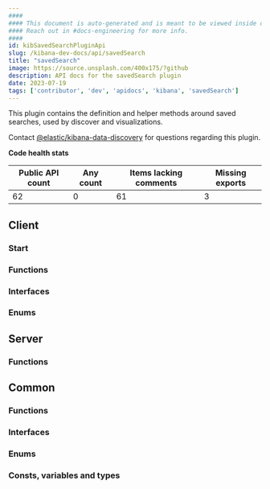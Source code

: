 ```yaml
---
####
#### This document is auto-generated and is meant to be viewed inside our experimental, new docs system.
#### Reach out in #docs-engineering for more info.
####
id: kibSavedSearchPluginApi
slug: /kibana-dev-docs/api/savedSearch
title: "savedSearch"
image: https://source.unsplash.com/400x175/?github
description: API docs for the savedSearch plugin
date: 2023-07-19
tags: ['contributor', 'dev', 'apidocs', 'kibana', 'savedSearch']
---
```


This plugin contains the definition and helper methods around saved searches, used by discover and visualizations.

Contact [@elastic/kibana-data-discovery](https://github.com/orgs/elastic/teams/kibana-data-discovery) for questions regarding this plugin.

**Code health stats**

| Public API count  | Any count | Items lacking comments | Missing exports |
|-------------------|-----------|------------------------|-----------------|
| 62 | 0 | 61 | 3 |

## Client

### Start
<DocDefinitionList data={[savedSearchObj.client.start]}/>

### Functions
<DocDefinitionList data={savedSearchObj.client.functions}/>

### Interfaces
<DocDefinitionList data={savedSearchObj.client.interfaces}/>

### Enums
<DocDefinitionList data={savedSearchObj.client.enums}/>

## Server

### Functions
<DocDefinitionList data={savedSearchObj.server.functions}/>

## Common

### Functions
<DocDefinitionList data={savedSearchObj.common.functions}/>

### Interfaces
<DocDefinitionList data={savedSearchObj.common.interfaces}/>

### Enums
<DocDefinitionList data={savedSearchObj.common.enums}/>

### Consts, variables and types
<DocDefinitionList data={savedSearchObj.common.misc}/>

